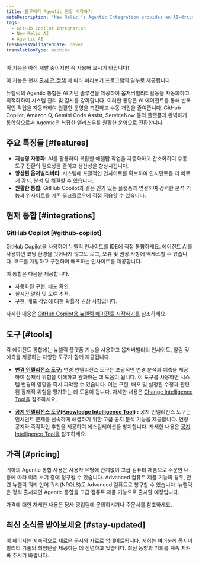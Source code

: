 ```yaml
---
title: 블루베리 Agentic 통합 시작하기
metaDescription: 'New Relic''s Agentic Integration provides an AI-driven solution to automate and optimize observability workflows, enhancing system management and monitoring'
tags:
  - GitHub Copilot Integration
  - New Relic AI
  - Agentic AI
freshnessValidatedDate: never
translationType: machine
---
```


<Callout title="시사">
  이 기능은 아직 개발 중이지만 꼭 사용해 보시기 바랍니다!

  이 기능은 현재 [출시 전 정책](/docs/licenses/license-information/referenced-policies/new-relic-pre-release-policy) 에 따라 미리보기 프로그램의 일부로 제공됩니다.
</Callout>

뉴렐릭의 Agentic 통합은 AI 기반 솔루션을 제공하여 옵저버빌리티활동을 자동화하고 최적화하여 시스템 관리 및 감시를 강화합니다. 이러한 통합은 AI 에이전트를 통해 반복적인 작업을 자동화하여 원활한 운영을 촉진하고 수동 개입을 줄여줍니다. GitHub Copilot, Amazon Q, Gemini Code Assist, ServiceNow 등의 플랫폼과 완벽하게 통합함으로써 Agentic은 복잡한 앨리스우를 원활한 운영으로 전환합니다.

## 주요 특징들 [#features]

* **지능형 자동화:** AI를 활용하여 복잡한 에펠탑 작업을 자동화하고 간소화하여 수동 도구 전환의 필요성을 줄이고 생산성을 향상시킵니다.
* **향상된 옵저빌리버티:** 시스템에 포괄적인 인사이트를 확보하여 인시던트를 더 빠르게 감지, 분석 및 해결할 수 있습니다.
* **원활한 통합:** GitHub Copilot과 같은 인기 있는 플랫폼과 연결하여 강력한 분석 기능과 인사이트를 기존 워크플로우에 직접 적용할 수 있습니다.

## 현재 통합 [#integrations]

### GitHub Copilot [#github-copilot]

GitHub Copilot을 사용하여 뉴렐릭 인사이트를 IDE에 직접 통합하세요. 에이전트 AI를 사용하면 코딩 환경을 벗어나지 않고도 로그, 오류 및 권장 사항에 액세스할 수 있습니다. 코드를 개발하고 구현하며 배포하는 인사이트를 제공합니다.

이 통합은 다음을 제공합니다.

* 자동화된 구현, 배포 확인.
* 실시간 알림 및 오류 추적.
* 구현, 배포 작업에 대한 확률적 권장 사항입니다.

자세한 내용은 [GitHub Copilot용 뉴렐릭 에이전트 시작하기를](/docs/agentic-ai/github-copilot-integration) 참조하세요.

## 도구 [#tools]

각 에이전트 통합에는 뉴렐릭 플랫폼 기능을 사용하고 옵저버빌리티 인사이트, 알림 및 예측을 제공하는 다양한 도구가 함께 제공됩니다.

* **[변경 인텔리전스 도구:](/docs/agentic-ai/change-intelligence-tool)** 변경 인텔리전스 도구는 포괄적인 변경 분석과 예측을 제공하여 잠재적 위험을 이해하고 완화하는 데 도움이 됩니다. 이 도구를 사용하면 시스템 변경의 영향을 즉시 파악할 수 있습니다. 이는 구현, 배포 및 설정된 수정과 관련된 잠재적 위험을 평가하는 데 도움이 됩니다. 자세한 내용은 [Change Intelligence Tool을](/docs/agentic-ai/change-intelligence-tool) 참조하세요.

* **[공지 인텔리전스 도구(Knowledge Intelligence Tool](/docs/agentic-ai/alert-intelligence-tool)) :** 공지 인텔리전스 도구는 인시던트 문제를 신속하게 해결하기 위한 고급 공지 분석 기능을 제공합니다. 연장 공지와 즉각적인 추천을 제공하여 에스컬레이션을 방지합니다. 자세한 내용은 [공지 Intelligence Tool을](/docs/agentic-ai/alert-intelligence-tool) 참조하세요.

## 가격 [#pricing]

귀하의 Agentic 통합 사용은 사용자 유형에 관계없이 고급 컴퓨터 제품으로 주문한 내용에 따라 미리 보기 중에 청구될 수 있습니다. Advanced 컴퓨트 제품 기능의 경우, 관련 뉴렐릭 쿼리 언어 쿼리(NRQLS)도 Advanced 컴퓨트로 청구할 수 있습니다. 뉴렐릭은 정식 출시되면 Agentic 통합을 고급 컴퓨트 제품 기능으로 출시할 예정입니다.

가격에 대한 자세한 내용은 당사 영업팀에 문의하시거나 주문서를 참조하세요.

## 최신 소식을 받아보세요 [#stay-updated]

이 페이지는 지속적으로 새로운 문서와 자료로 업데이트됩니다. 저희는 여러분께 옵저버빌리티 기술의 최첨단을 제공하는 데 전념하고 있습니다. 최신 동향과 기회를 계속 지켜봐 주시기 바랍니다.